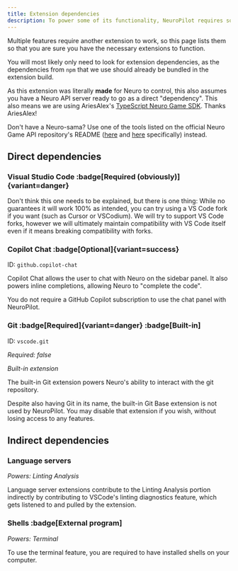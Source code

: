 ```yaml
---
title: Extension dependencies
description: To power some of its functionality, NeuroPilot requires some extensions to be loaded to function. This is called a dependency.
---
```



Multiple features require another extension to work, so this page lists them so that you are sure you have the necessary extensions to function.

<Aside type="tip">

You will most likely only need to look for extension dependencies, as the dependencies from `npm` that we use should already be bundled in the extension build.

</Aside>

<Aside>

As this extension was literally **made** for Neuro to control, this also assumes you have a Neuro API server ready to go as a direct "dependency".
This also means we are using AriesAlex's [TypeScript Neuro Game SDK](https://github.com/AriesAlex/typescript-neuro-game-sdk). Thanks AriesAlex!

Don't have a Neuro-sama?
Use one of the tools listed on the official Neuro Game API repository's README ([here](https://github.com/VedalAI/neuro-game-sdk/?tab=readme-ov-file#tools) and [here](https://github.com/VedalAI/neuro-game-sdk/?tab=readme-ov-file#tools-1) specifically) instead.

</Aside>

## Direct dependencies

### Visual Studio Code :badge[Required (obviously)]{variant=danger}

Don't think this one needs to be explained, but there is one thing: While no guarantees it will work 100% as intended, you can try using a VS Code fork if you want (such as Cursor or VSCodium).
We will try to support VS Code forks, however we will ultimately maintain compatibility with VS Code itself even if it means breaking compatibility with forks.

### Copilot Chat :badge[Optional]{variant=success}

ID: `github.copilot-chat`

Copilot Chat allows the user to chat with Neuro on the sidebar panel.
It also powers inline completions, allowing Neuro to "complete the code".

<Aside>

You do not require a GitHub Copilot subscription to use the chat panel with NeuroPilot.

</Aside>

### Git :badge[Required]{variant=danger} :badge[Built-in]

ID: `vscode.git`

*Required: false*

*Built-in extension*

The built-in Git extension powers Neuro's ability to interact with the git repository.

<Aside type="tip">

Despite also having Git in its name, the built-in Git Base extension is not used by NeuroPilot.
You may disable that extension if you wish, without losing access to any features.

</Aside>

## Indirect dependencies

### Language servers

*Powers: Linting Analysis*

Language server extensions contribute to the Linting Analysis portion indirectly by contributing to VSCode's linting diagnostics feature, which gets listened to and pulled by the extension.

### Shells :badge[External program]

*Powers: Terminal*

To use the terminal feature, you are required to have installed shells on your computer.
